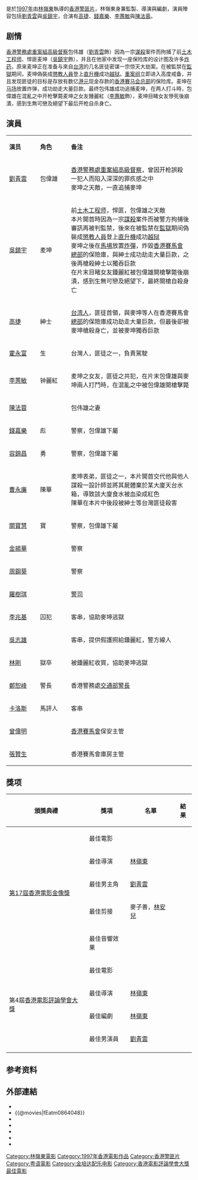 {{Infobox Film
| name               = 高度戒備
| original_name      = ''{{lang|en|Full Alert}}''
| image              = Full Alert.jpg
| director           = [[林嶺東|林嶺東]]
| executive_producer = [[李國興|李國興]]
| producer           = 林嶺東
| producer_2         = 劉寶賢、麥敏聰
| writer             = 林嶺東
| story              = 林嶺東
| starring           = [[吴镇宇|吴镇宇]]<br />[[刘青云|刘青云]]<br />[[高捷_(演員)|高捷]]<br />[[李蕙敏|李蕙敏]]<br />[[陳法蓉|陳法蓉]]<br />[[錢嘉樂|錢嘉樂]]
| music              = [[金培達|金培達]](星工廠)
| cinematography     = [[林國華|林國華]] (HKSC)
| editing            = [[麥子善|麥子善]] (HKSE)<br />[[林安兒|林安兒]] (HKSE)
| studio             = [[天下電影製作有限公司|天下電影製作有限公司]]<br />[[電影少年有限公司|電影少年有限公司]]
| distributor        = [[美亞娛樂|美亞娛樂]]
| released           = {{flagicon|HK}} 1997年7月18日
| runtime            = 98分鐘
| country            = {{HK}}
| language           = 粵語
| rate               = {{HK}} II B
| budget             = HK$ 13,000,000
| gross              = HK$ 14,691,880
| imdb_id            = tt0134664
}}

{{engname|《高度戒備》|''Full Alert''}}是於[[1997年電影|1997年]]由[[林嶺東|林嶺東]]執導的[[香港電影|香港]][[犯罪片|警匪片]]，林嶺東身兼監製、導演與編劇，演員陣容包括[[劉青雲|劉青雲]]與[[吳鎮宇|吳鎮宇]]，合演有[[高捷|高捷]]、[[錢嘉樂|錢嘉樂]]、[[李蕙敏|李蕙敏]]與[[陳法蓉|陳法蓉]]。

== 剧情 ==
[[香港警務處|香港警務處]][[重案組|重案組]][[高級督察|高級督察]]包伟雄（[[劉青雲|劉青雲]]飾）因為一宗[[谋殺|谋殺]]案件而拘捕了前[[土木工程师|土木工程师]]、悍匪麦坤（[[吳鎮宇|吳鎮宇]]飾），并且在他家中发现一座保险库的设计图及许多[[炸药|炸药]]，原来麦坤正在准备与來自[[台湾|台湾]]的几名匪徒密谋一宗惊天大劫案。在被監禁在[[監獄|監獄]]期间，麦坤偽裝成[[懲教署|懲教人員]]登上[[直升機|直升機]]成功[[越狱|越狱]]。[[重案组|重案组]]立即进入高度戒备，并且发现匪徒的目标是存放有数亿[[港元|港元]]现金存款的[[香港賽马会|香港賽马会]][[总部|总部]]的保险库。麦坤在[[马场|马场]]放置炸弹，成功劫走大量巨款。最终包伟雄成功追捕麦坤，在两人打斗時，包偉雄在混亂之中开枪擊斃麦坤之女友鍾麗紅（[[李蕙敏|李蕙敏]]飾），麦坤目睹女友慘死後崩潰，感到生無可戀及絕望下最后开枪自杀身亡。

==演員==
{|class="wikitable " width="60%"
|- style="background:cornflowerblue; color:white" align=center
|style="width:10%"|'''演员'''||style="width:10%"|'''角色'''||style="width:40%"|'''备注'''
|-
| [[劉青雲|劉青雲]] || 包偉雄 || [[香港警務處|香港警務處]][[重案組|重案組]][[高級督察|高級督察]]，曾因开枪誤殺一犯人而陷入深深的罪疚感之中<br>麥坤之天敵，一直追捕麥坤
|-
| [[吳鎮宇|吳鎮宇]] || 麦坤 || 前[[土木工程师|土木工程师]]，悍匪，包偉雄之天敵<br>本片開首時因為一宗[[謀殺|謀殺]]案件而被警方拘捕後審訊再被判監禁，後來在被監禁在[[監獄|監獄]]期间偽裝成[[懲教署|懲教人員]]登上[[直升機|直升機]]成功[[越狱|越狱]]<br>麥坤之後在[[馬場|馬場]]放置[[炸彈|炸彈]]，炸毀[[香港賽馬會|香港賽馬會]][[總部|總部]]的保險庫，與紳士成功劫走大量巨款，之後再槍殺紳士以獨吞巨款<br>在片末目睹女友鍾麗紅被包偉雄開槍擊斃後崩潰，感到生無可戀及絕望下，最終開槍自殺身亡
|-
| [[高捷_(演員)|高捷]] ||紳士|| [[台湾人|台湾人]]，匪徒首領，與麥坤等人在香港賽馬會[[總部|總部]]的保險庫成功劫走大量巨款，但最後卻被麥坤槍殺身亡，並被麥坤獨吞巨款
|-
| [[霍永富|霍永富]] || 生 || 台灣人，匪徒之一，負責駕駛
|-
| [[李蕙敏|李蕙敏]] || 钟麗紅 || 麦坤之女友，匪徒之共犯，在片末包偉雄與麥坤兩人打鬥時，在混亂之中被包偉雄開槍擊斃
|-
| [[陳法蓉|陳法蓉]] ||    || 包伟雄之妻
|-
| [[錢嘉樂|錢嘉樂]] || 彪 || 警察，包偉雄下屬
|-
| [[容錦昌|容錦昌]] || 勇 || 警察，包偉雄下屬
|-
| [[曹永廉|曹永廉]] || 陳華 || 麦坤表弟，匪徒之一，本片開首交代他與他人謀殺一設計師並將其屍體棄於某大廈天台水箱，導致該大廈食水被血染成紅色<br>陳華在本片中後段被紳士等台灣匪徒殺害
|-
| [[關寶慧|關寶慧]] || 寶 || 警察，包偉雄下屬
|-
| [[金揚華|金揚華]] |||| 警察
|-
| [[周鋼葵|周鋼葵]] |||| 警察
|-
| [[羅樹琪|羅樹琪]] |||| [[警司|警司]]
|-
| [[李兆基_(演員)|李兆基]] || 囚犯 || 客串，協助麥坤逃獄
|-
| [[吳志雄|吳志雄]] ||  || 客串，提供假護照給鍾麗紅，警方線人
|-
| [[林剛|林剛]] || 獄卒 || 被鍾麗紅收買，協助麥坤逃獄
|-
| [[鄭恕峰|鄭恕峰]] || 警長 || 香港警務處[[交通部|交通部]][[警長|警長]]
|-
| [[卡洛斯|卡洛斯]] || 馬評人 || 客串
|-
| [[曾偉明|曾偉明]] || || [[香港賽馬會|香港賽馬會]]保安主管
|-
| [[張贊生|張贊生]] |||| 香港賽馬會庫房主管
|}

==獎项==
{|class="wikitable"
!頒獎典禮!!獎項!!名單!!結果
|-
|rowspan="5"|[[第17屆香港電影金像獎|第17屆香港電影金像獎]]
|最佳電影|| ||{{nom}}
|-
|最佳導演||[[林嶺東|林嶺東]]||{{nom}}
|-
|最佳男主角||[[劉青雲|劉青雲]]||{{nom}}
|-
|最佳剪接||麥子善，[[林安兒|林安兒]]||{{nom}}
|-
|最佳音響效果|| ||{{nom}}
|-
|rowspan="4"|第4屆[[香港電影評論學會大獎|香港電影評論學會大獎]]
|最佳電影
|
|{{won}}
|-
|最佳導演||[[林嶺東|林嶺東]]||{{nom}}
|-
|最佳編劇||[[林嶺東|林嶺東]]||{{nom}}
|-
|最佳男演員||[[劉青雲|劉青雲]]||{{won}}
|-
|}

== 参考资料 ==
{{reflist}}

== 外部連結 ==
*{{hkmdb title|8282}}
*{{@movies|fEatm0864048}}
*{{douban}}
*{{Mtime|15828}}
*{{Amg movie|160160}}
*{{rotten-tomatoes|full_alert}}
*{{imdb title|0134664}}

{{劉青雲}}
{{林嶺東}}
{{香港電影評論學會大獎最佳電影|第4屆}}
{{DEFAULTSORT:GAO}}
[[Category:林嶺東電影|Category:林嶺東電影]]
[[Category:1997年香港電影作品|Category:1997年香港電影作品]]
[[Category:香港警匪片|Category:香港警匪片]]
[[Category:粤语電影|Category:粤语電影]]
[[Category:金培达配乐电影|Category:金培达配乐电影]]
[[Category:香港電影評論學會大獎最佳電影|Category:香港電影評論學會大獎最佳電影]]